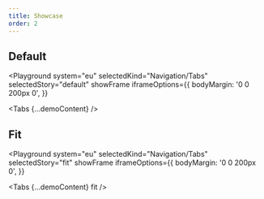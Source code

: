 ```yaml
---
title: Showcase
order: 2
---
```




## Default

<Playground
  system="eu"
  selectedKind="Navigation/Tabs"
  selectedStory="default"
  showFrame
  iframeOptions={{
    bodyMargin: '0 0 200px 0',
  }}
>
  <Tabs {...demoContent} />
</Playground>

## Fit

<Playground
  system="eu"
  selectedKind="Navigation/Tabs"
  selectedStory="fit"
  showFrame
  iframeOptions={{
    bodyMargin: '0 0 200px 0',
  }}
>
  <Tabs {...demoContent} fit />
</Playground>
